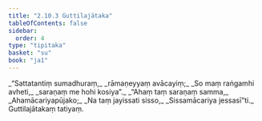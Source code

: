```yaml
---
title: "2.10.3 Guttilajātaka"
tableOfContents: false
sidebar:
  order: 4
type: "tipitaka"
basket: "su"
book: "ja1"
---
```



<DynamicBreadcrumb />

<Division number="186" book="ja1" bookNo="22" page="330">

<Paragraph number="641" type="verses" book="ja1">
_“Sattatantiṃ sumadhuraṃ,_  
_rāmaṇeyyaṃ avācayiṃ;_  
_So maṃ raṅgamhi avheti,_  
_saraṇaṃ me hohi kosiya”._  

</Paragraph>

</Division>
<Division number="187" book="ja1" bookNo="22" page="330">

<Paragraph number="642" type="verses" book="ja1">
_“Ahaṃ taṃ saraṇaṃ samma,_  
_Ahamācariyapūjako;_  
_Na taṃ jayissati sisso,_  
_Sissamācariya jessasī”ti._  


</Paragraph>
</Division>

<Paragraph number="643" type="center" book="ja1">
Guttilajātakaṃ tatiyaṃ.
</Paragraph>